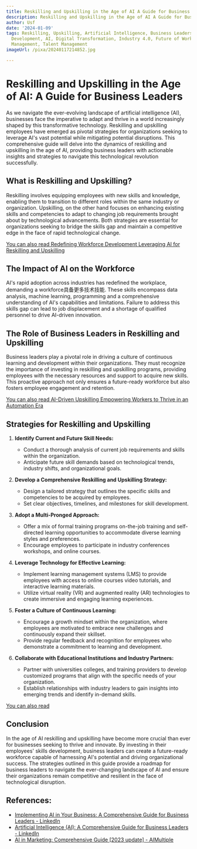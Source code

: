 ```yaml
---
title: Reskilling and Upskilling in the Age of AI A Guide for Business Leaders
description: Reskilling and Upskilling in the Age of AI A Guide for Business Leaders
author: Usf
date: '2024-01-09'
tags: Reskilling, Upskilling, Artificial Intelligence, Business Leaders, Workforce
  Development, AI, Digital Transformation, Industry 4.0, Future of Work, Human Capital
  Management, Talent Management
imageUrl: /pixa/20240117214852.jpg

---
```

# Reskilling and Upskilling in the Age of AI: A Guide for Business Leaders

As  we navigate the  ever-evolving landscape of artificial intelligence  (AI), businesses face the imperative to adapt and thrive in a  world increasingly shaped by this transformative technology. Reskilling and upskilling employees have emerged as pivotal strategies for organizations seeking to leverage  AI's vast potential while mitigating  potential disruptions. This comprehensive guide will delve into the dynamics of reskilling and upskilling in the age of  AI, providing business leaders with actionable insights and strategies to navigate this  technological revolution successfully.

## What is Reskilling and Upskilling?

Reskilling involves equipping employees with new  skills and  knowledge, enabling them  to transition to  different  roles within the same industry or organization. Upskilling, on the other hand focuses on enhancing existing skills  and competencies to adapt to changing job  requirements brought about by technological advancements. Both strategies are essential for organizations seeking to bridge the skills  gap and maintain a competitive edge in the face of rapid technological change.

[You can also read Redefining  Workforce Development Leveraging  AI for Reskilling and Upskilling](Redefining%20Workforce%20Development%20Leveraging%20AI%20for%20Reskilling%20and%20Upskilling)


## The Impact of AI on the Workforce

AI's rapid adoption across industries has redefined the workplace, demanding  a workforce具备更多技术技能. These skills encompass data analysis, machine learning, programming and a comprehensive understanding of AI's capabilities and limitations. Failure to address this skills gap can lead to job displacement  and a shortage of qualified personnel to drive AI-driven innovation.

## The Role of Business Leaders in Reskilling and Upskilling

Business leaders play  a pivotal role  in driving a culture of continuous learning and development within  their  organizations. They  must recognize the  importance of investing in reskilling and upskilling programs, providing employees with the necessary resources and support to acquire new skills. This proactive approach not only ensures a  future-ready workforce but also fosters employee engagement and  retention.

[You  can also read  AI-Driven Upskilling Empowering Workers to Thrive in an Automation Era](AI-Driven%20Upskilling%20Empowering%20Workers%20to%20Thrive%20in%20an%20Automation%20Era)


## Strategies  for Reskilling and  Upskilling

1. **Identify  Current and Future Skill Needs:**

   - Conduct a thorough  analysis of current job requirements and skills within  the organization.
    -  Anticipate future  skill demands  based on technological trends, industry shifts, and organizational goals.

2. **Develop a Comprehensive Reskilling and Upskilling Strategy:**

    - Design a tailored strategy that outlines the specific skills and competencies to be acquired by employees.
   - Set clear objectives, timelines, and milestones for skill development.

3. **Adopt a Multi-Pronged  Approach:**

    - Offer a mix of formal training programs on-the-job training  and self-directed learning opportunities to accommodate diverse learning styles  and preferences.
    - Encourage employees to  participate in industry conferences workshops, and online courses.

4. **Leverage  Technology for Effective Learning:**

   - Implement  learning management systems (LMS) to  provide employees with access to online courses video tutorials, and interactive learning materials.
   - Utilize  virtual reality (VR) and augmented reality (AR)  technologies  to create immersive and engaging learning experiences.

5. **Foster a Culture of Continuous Learning:**

   - Encourage a growth mindset within  the organization, where employees are  motivated to embrace new challenges and continuously expand their skillset.
   - Provide regular feedback and recognition for  employees who  demonstrate a commitment to learning and development.

6. **Collaborate with Educational Institutions and Industry Partners:**

    - Partner with universities colleges,  and training providers to develop customized programs that align with the specific needs of your organization.
   - Establish relationships with industry leaders to  gain insights into emerging trends and identify in-demand skills.

[You can also read ]()


## Conclusion

In the age of AI reskilling and upskilling have become more crucial than ever for businesses seeking to thrive and innovate. By investing  in their  employees' skills development,  business leaders can create a future-ready workforce capable of harnessing AI's potential and driving organizational success. The strategies outlined in this guide  provide a roadmap for business leaders  to navigate the ever-changing landscape of AI and ensure  their organizations remain competitive and resilient in the face of technological disruption.

## References:
- [Implementing AI in Your Business: A Comprehensive Guide for Business Leaders - LinkedIn](https://www.linkedin.com/pulse/implementing-ai-your-business-comprehensive-guide-leaders-klaunch-wihoc?trk=article-ssr-frontend-pulse_more-articles_related-content-card)
- [Artificial Intelligence (AI): A Comprehensive Guide for Business Leaders - LinkedIn](https://www.linkedin.com/pulse/artificial-intelligence-ai-comprehensive-guide-kamal)
- [AI in Marketing: Comprehensive Guide [2023 update] - AIMultiple](https://research.aimultiple.com/marketing-ai/)
